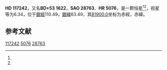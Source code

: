 {{Starbox begin
| name = HD 117242
}}
{{Starbox observe
| epoch = [[J2000.0|J2000.0]]
| constell = {{星座名待查}}<ref name=SIMBAD>{{cite web
 | url=http://simbad.u-strasbg.fr/simbad/sim-id?Ident=HR+5076
 | title=Pulsating variable Star
 | publisher=Centre de Données astronomiques de Strasbourg
 | work=SIMBAD
 | accessdate=2012-07-13
 | archive-date=2016-03-16
 | archive-url=https://web.archive.org/web/20160316153844/http://simbad.u-strasbg.fr/simbad/sim-id?Ident=HR+5076
 | dead-url=no
 }}</ref><ref name=DATA>{{cite web
 | url=http://vizier.u-strasbg.fr/viz-bin/VizieR-5?-out.add=.&-source=5050&-corr=PK=HR&-out.max=9999&HR=5076
 | title=VizieR Detailed Page
 | accessdate=2012-07-13
 | archive-date=2019-02-16
 | archive-url=https://web.archive.org/web/20190216081408/http://vizier.u-strasbg.fr/viz-bin/VizieR-5?-out.add=.&-source=5050&-corr=PK=HR&-out.max=9999&HR=5076
 | dead-url=no
 }}</ref>
| 星官 = 
| ra = {{RA|13|27|59.5}}<ref name=SIMBAD /><ref name=DATA />
| dec = {{DEC|+52|44|45}}<ref name=SIMBAD /><ref name=DATA />
| appmag_v = 6.34<ref name=SIMBAD /><ref name=DATA />
}}
{{Starbox character
| class = F0<ref name=SIMBAD /><ref name=DATA />
| b-v = 0.23<ref name=SIMBAD /><ref name=DATA />
| u-b = 0.14<ref name=SIMBAD /><ref name=DATA />
| r-i = <ref name=SIMBAD /><ref name=DATA />
| variable = 
}}
{{Starbox astrometry
| radial_v = 0.14
| prop_mo_ra = -7
| parallax = 
| p_error = 
}}
{{Starbox catalog
| names =BD+53 1622，[[SAO星表|SAO]] 28763，[[HD星表|HD]] 117242，[[HR星表|HR]] 5076}}
{{Starbox reference |Simbad=HR+5076}}
{{Starbox end}}

'''HD 117242'''，又名'''BD+53 1622'''，'''SAO 28763'''、'''HR 5076'''，是一颗恒星<ref name=SIMBAD /><ref name=DATA />，视星等为6.34，位于[[銀道座標系|銀經]]110.49，[[銀道座標系|銀緯]]63.49，其[[B1900.0|B1900.0]]坐标为赤經{{RA|13|23|58.4}}，赤緯{{DEC|+53|63.49|51}}。

== 参考文献 ==
{{reflist}}

{{star-stub}}

[[Category:HD和HDE天體|117242]]
[[Category:HR天體|5076]]
[[Category:SAO天體|28763]]